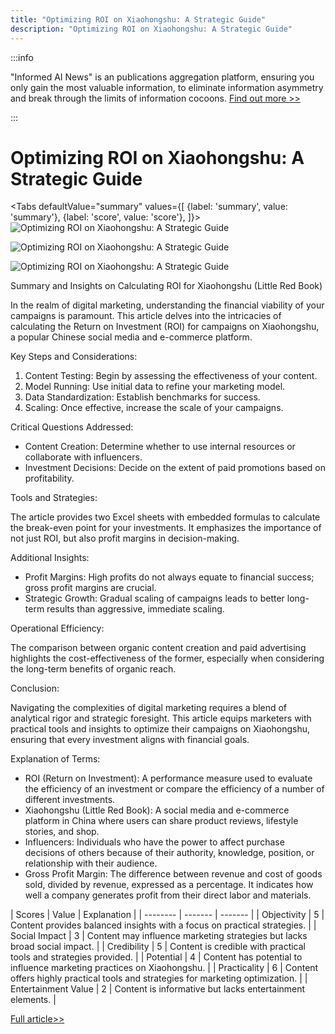 ```yaml
---
title: "Optimizing ROI on Xiaohongshu: A Strategic Guide"
description: "Optimizing ROI on Xiaohongshu: A Strategic Guide"
---
```



:::info

"Informed AI News" is an publications aggregation platform, ensuring you only gain the most valuable information, to eliminate information asymmetry and break through the limits of information cocoons.  [Find out more >>](/)

:::

# Optimizing ROI on Xiaohongshu: A Strategic Guide


<Tabs
	defaultValue="summary"
	values={[
	{label: 'summary', value: 'summary'},
	{label: 'score', value: 'score'},
]}>
<TabItem value="summary">
<img
  src="https://image.informedainews.com/2024/06/06/Re-3tw-1717676128-0.jpg"
  alt="Optimizing ROI on Xiaohongshu: A Strategic Guide"
/>

<img
  src="https://image.informedainews.com/2024/06/06/Re-fLE-1717676128-1.jpg"
  alt="Optimizing ROI on Xiaohongshu: A Strategic Guide"
/>

<img
  src="https://image.informedainews.com/2024/06/06/Re-Gkl-1717676128-2.jpg"
  alt="Optimizing ROI on Xiaohongshu: A Strategic Guide"
/>



Summary and Insights on Calculating ROI for Xiaohongshu (Little Red Book)

In the realm of digital marketing, understanding the financial viability of your campaigns is paramount. This article delves into the intricacies of calculating the Return on Investment (ROI) for campaigns on Xiaohongshu, a popular Chinese social media and e-commerce platform.

Key Steps and Considerations:

1. Content Testing: Begin by assessing the effectiveness of your content.
2. Model Running: Use initial data to refine your marketing model.
3. Data Standardization: Establish benchmarks for success.
4. Scaling: Once effective, increase the scale of your campaigns.

Critical Questions Addressed:

- Content Creation: Determine whether to use internal resources or collaborate with influencers.
- Investment Decisions: Decide on the extent of paid promotions based on profitability.

Tools and Strategies:

The article provides two Excel sheets with embedded formulas to calculate the break-even point for your investments. It emphasizes the importance of not just ROI, but also profit margins in decision-making.

Additional Insights:

- Profit Margins: High profits do not always equate to financial success; gross profit margins are crucial.
- Strategic Growth: Gradual scaling of campaigns leads to better long-term results than aggressive, immediate scaling.

Operational Efficiency:

The comparison between organic content creation and paid advertising highlights the cost-effectiveness of the former, especially when considering the long-term benefits of organic reach.

Conclusion:

Navigating the complexities of digital marketing requires a blend of analytical rigor and strategic foresight. This article equips marketers with practical tools and insights to optimize their campaigns on Xiaohongshu, ensuring that every investment aligns with financial goals.

Explanation of Terms:

- ROI (Return on Investment): A performance measure used to evaluate the efficiency of an investment or compare the efficiency of a number of different investments.
- Xiaohongshu (Little Red Book): A social media and e-commerce platform in China where users can share product reviews, lifestyle stories, and shop.
- Influencers: Individuals who have the power to affect purchase decisions of others because of their authority, knowledge, position, or relationship with their audience.
- Gross Profit Margin: The difference between revenue and cost of goods sold, divided by revenue, expressed as a percentage. It indicates how well a company generates profit from their direct labor and materials.
</TabItem>
<TabItem value="score">
	| Scores     | Value   | Explanation |
	| -------- | ------- | ------- |
	| Objectivity  | 5    | Content provides balanced insights with a focus on practical strategies.    |
	| Social Impact | 3     | Content may influence marketing strategies but lacks broad social impact.    |
	| Credibility    | 5    | Content is credible with practical tools and strategies provided.    |
	| Potential    | 4    | Content has potential to influence marketing practices on Xiaohongshu.    |
	| Practicality    | 6    | Content offers highly practical tools and strategies for marketing optimization.    |
	| Entertainment Value    | 2    | Content is informative but lacks entertainment elements.    |
</TabItem>
</Tabs>

[Full article>>](https://www.woshipm.com/operate/6066034.html)
